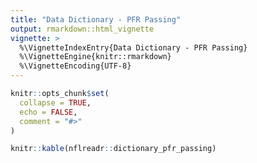 ---
title: "Data Dictionary - PFR Passing"
output: rmarkdown::html_vignette
vignette: >
  %\VignetteIndexEntry{Data Dictionary - PFR Passing}
  %\VignetteEngine{knitr::rmarkdown}
  %\VignetteEncoding{UTF-8}
---

```{r, include = FALSE}
knitr::opts_chunk$set(
  collapse = TRUE,
  echo = FALSE,
  comment = "#>"
)
```

```{r}
knitr::kable(nflreadr::dictionary_pfr_passing)
```
